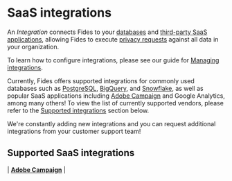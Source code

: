 # SaaS integrations

An _Integration_ connects Fides to your [databases](../databases) and [third-party SaaS applications](../saas-integrations), allowing Fides to execute [privacy requests](../../privacy-requests) against all data in your organization.

To learn how to configure integrations, please see our guide for [Managing integrations](manage-integrations).

Currently, Fides offers supported integrations for commonly used databases such as [PostgreSQL](databases/postgresql), [BigQuery](databases/bigquery), and [Snowflake](databases/snowflake), as well as popular SaaS applications including [Adobe Campaign](adobe-campaign) and Google Analytics, among many others! To view the list of currently supported vendors, please refer to the [Supported integrations](#supported_database_integrations) section below.

We're constantly adding new integrations and you can request additional integrations from your customer support team!

## Supported SaaS integrations

| [**Adobe Campaign**](databases/dynamodb) |